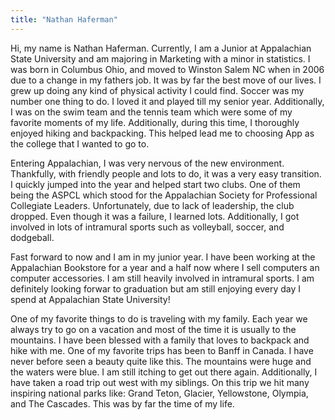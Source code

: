 ```yaml
---
title: "Nathan Haferman"
---
```


Hi, my name is Nathan Haferman. Currently, I am a Junior at Appalachian State University and am majoring in Marketing with a minor in statistics. I was born in Columbus Ohio, and moved to Winston Salem NC when in 2006 due to a change in my fathers job. It was by far the best move of our lives. I grew up doing any kind of physical activity I could find. Soccer was my number one thing to do. I loved it and played till my senior year. Additionally, I was on the swim team and the tennis team which were some of my favorite moments of my life. Additionally, during this time, I thoroughly enjoyed hiking and backpacking. This helped lead me to choosing App as the college that I wanted to go to.

Entering Appalachian, I was very nervous of the new environment. Thankfully, with friendly people and lots to do, it was a very easy transition. I quickly jumped into the year and helped start two clubs. One of them being the ASPCL which stood for the Appalachian Society for Professional Collegiate Leaders. Unfortunately, due to lack of leadership, the club dropped. Even though it was a failure, I learned lots. Additionally, I got involved in lots of intramural sports such as volleyball, soccer, and dodgeball. 

Fast forward to now and I am in my junior year. I have been working at the Appalachian Bookstore for a year and a half now where I sell computers an computer accessories. I am still heavily involved in intramural sports. I am definitely looking forwar to graduation but am still enjoying every day I spend at Appalachian State University!

One of my favorite things to do is traveling with my family. Each year we always try to go on a vacation and most of the time it is usually to the mountains. I have been blessed with a family that loves to backpack and hike with me. One of my favorite trips has been to Banff in Canada. I have never before seen a beauty quite like this. The mountains were huge and the waters were blue. I am still itching to get out there again. Additionally, I have taken a road trip out west with my siblings. On this trip we hit many inspiring national parks like: Grand Teton, Glacier, Yellowstone, Olympia, and The Cascades. This was by far the time of my life.





